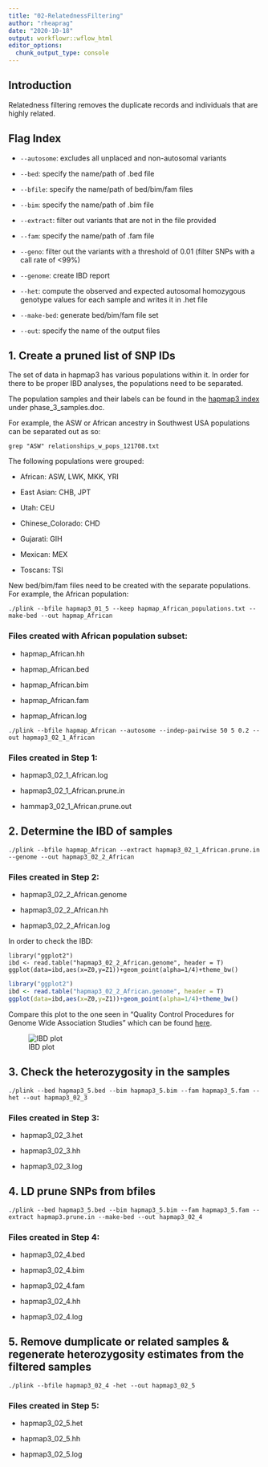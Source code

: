 ```yaml
---
title: "02-RelatednessFiltering"
author: "rheaprag"
date: "2020-10-18"
output: workflowr::wflow_html
editor_options:
  chunk_output_type: console
---
```


## Introduction
Relatedness filtering removes the duplicate records and individuals that are highly related. 

## Flag Index
* `--autosome`: excludes all unplaced and non-autosomal variants

* `--bed`: specify the name/path of .bed file

* `--bfile`: specify the name/path of bed/bim/fam files

* `--bim`: specify the name/path of .bim file

* `--extract`: filter out variants that are not in the file provided

* `--fam`: specify the name/path of .fam file

* `--geno`: filter out the variants with a threshold of 0.01 (filter SNPs with a call rate of <99%)

* `--genome`: create IBD report

* `--het`: compute the observed and expected autosomal homozygous genotype values for each sample and writes it in .het file

* `--make-bed`: generate bed/bim/fam file set

* `--out`: specify the name of the output files

## 1. Create a pruned list of SNP IDs
The set of data in hapmap3 has various populations within it. In order for there to be proper IBD analyses, the populations need to be separated. 

The population samples and their labels can be found in the [hapmap3 index](ftp://ftp.ncbi.nlm.nih.gov/hapmap/genotypes/hapmap3/plink_format/draft_2) under phase_3_samples.doc. 

For example, the ASW or African ancestry in Southwest USA populations can be separated out as so:

```{}
grep "ASW" relationships_w_pops_121708.txt
```

The following populations were grouped:

* African: ASW, LWK, MKK, YRI

* East Asian: CHB, JPT

* Utah: CEU

* Chinese_Colorado: CHD

* Gujarati: GIH

* Mexican: MEX

* Toscans: TSI

New bed/bim/fam files need to be created with the separate populations. For example, the African population:

```{}
./plink --bfile hapmap3_01_5 --keep hapmap_African_populations.txt --make-bed --out hapmap_African
```
### Files created with African population subset:

* hapmap_African.hh

* hapmap_African.bed

* hapmap_African.bim

* hapmap_African.fam

* hapmap_African.log


```{}
./plink --bfile hapmap_African --autosome --indep-pairwise 50 5 0.2 --out hapmap3_02_1_African
```
### Files created in Step 1:
  
* hapmap3_02_1_African.log

* hapmap3_02_1_African.prune.in
  
* hammap3_02_1_African.prune.out

## 2. Determine the IBD of samples
```{}
./plink --bfile hapmap_African --extract hapmap3_02_1_African.prune.in --genome --out hapmap3_02_2_African
```
### Files created in Step 2:

* hapmap3_02_2_African.genome
  
* hapmap3_02_2_African.hh
  
* hapmap3_02_2_African.log
  
In order to check the IBD:
```{}
library("ggplot2")
ibd <- read.table("hapmap3_02_2_African.genome", header = T)
ggplot(data=ibd,aes(x=Z0,y=Z1))+geom_point(alpha=1/4)+theme_bw()
```

```r
library("ggplot2")
ibd <- read.table("hapmap3_02_2_African.genome", header = T)
ggplot(data=ibd,aes(x=Z0,y=Z1))+geom_point(alpha=1/4)+theme_bw()
```

Compare this plot to the one seen in "Quality Control Procedures for Genome Wide Association Studies" which can be found [here](https://www.ncbi.nlm.nih.gov/pmc/articles/PMC3066182/).

![IBD plot](IBD_Plot.png)

## 3. Check the heterozygosity in the samples
```{}
./plink --bed hapmap3_5.bed --bim hapmap3_5.bim --fam hapmap3_5.fam --het --out hapmap3_02_3
```
### Files created in Step 3:

* hapmap3_02_3.het
  
* hapmap3_02_3.hh
  
* hapmap3_02_3.log

## 4. LD prune SNPs from bfiles
```{}
./plink --bed hapmap3_5.bed --bim hapmap3_5.bim --fam hapmap3_5.fam --extract hapmap3.prune.in --make-bed --out hapmap3_02_4
```
### Files created in Step 4:

* hapmap3_02_4.bed
  
* hapmap3_02_4.bim
  
* hapmap3_02_4.fam
  
* hapmap3_02_4.hh
  
* hapmap3_02_4.log

## 5. Remove dumplicate or related samples & regenerate heterozygosity estimates from the filtered samples
```{}
./plink --bfile hapmap3_02_4 -het --out hapmap3_02_5
```
### Files created in Step 5:

* hapmap3_02_5.het
  
* hapmap3_02_5.hh
  
* hapmap3_02_5.log





